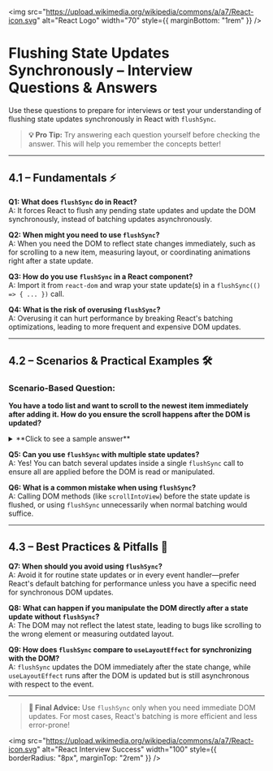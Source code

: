 
<img
  src="https://upload.wikimedia.org/wikipedia/commons/a/a7/React-icon.svg"
  alt="React Logo"
  width="70"
  style={{ marginBottom: "1rem" }}
/>

# Flushing State Updates Synchronously – Interview Questions & Answers

Use these questions to prepare for interviews or test your understanding of flushing state updates synchronously in React with `flushSync`.

> **💡 Pro Tip:** Try answering each question yourself before checking the answer. This will help you remember the concepts better!

---

## 4.1 – Fundamentals ⚡

<div style={{ background: 'rgba(0, 100, 200, 0.10)', padding: '15px', borderRadius: '5px', marginBottom: '20px', border: '1px solid rgba(0, 100, 200, 0.15)', color: 'inherit' }}>

**Q1: What does `flushSync` do in React?**  
A: It forces React to flush any pending state updates and update the DOM synchronously, instead of batching updates asynchronously.

**Q2: When might you need to use `flushSync`?**  
A: When you need the DOM to reflect state changes immediately, such as for scrolling to a new item, measuring layout, or coordinating animations right after a state update.

**Q3: How do you use `flushSync` in a React component?**  
A: Import it from `react-dom` and wrap your state update(s) in a `flushSync(() => { ... })` call.

**Q4: What is the risk of overusing `flushSync`?**  
A: Overusing it can hurt performance by breaking React's batching optimizations, leading to more frequent and expensive DOM updates.

</div>

---

## 4.2 – Scenarios & Practical Examples 🛠️

<div style={{ background: 'rgba(200, 200, 100, 0.10)', padding: '15px', borderRadius: '5px', marginBottom: '20px', border: '1px solid rgba(200, 200, 100, 0.15)', color: 'inherit' }}>

### Scenario-Based Question:

**You have a todo list and want to scroll to the newest item immediately after adding it. How do you ensure the scroll happens after the DOM is updated?**

<details>
<summary>**Click to see a sample answer**</summary>

**Sample Answer:**  
Wrap the state update in `flushSync` so the DOM is updated before calling `scrollIntoView()`:

```jsx
import { flushSync } from "react-dom";

function handleAdd() {
  flushSync(() => {
    setTodos([...todos, newTodo]);
  });
  listRef.current.lastChild.scrollIntoView({ behavior: "smooth" });
}
```

</details>

**Q5: Can you use `flushSync` with multiple state updates?**  
A: Yes! You can batch several updates inside a single `flushSync` call to ensure all are applied before the DOM is read or manipulated.

**Q6: What is a common mistake when using `flushSync`?**  
A: Calling DOM methods (like `scrollIntoView`) before the state update is flushed, or using `flushSync` unnecessarily when normal batching would suffice.

</div>

---

## 4.3 – Best Practices & Pitfalls 🚩

<div style={{ background: 'rgba(230, 150, 70, 0.10)', padding: '15px', borderRadius: '5px', marginBottom: '20px', border: '1px solid rgba(230, 150, 70, 0.15)', color: 'inherit' }}>

**Q7: When should you avoid using `flushSync`?**  
A: Avoid it for routine state updates or in every event handler—prefer React's default batching for performance unless you have a specific need for synchronous DOM updates.

**Q8: What can happen if you manipulate the DOM directly after a state update without `flushSync`?**  
A: The DOM may not reflect the latest state, leading to bugs like scrolling to the wrong element or measuring outdated layout.

**Q9: How does `flushSync` compare to `useLayoutEffect` for synchronizing with the DOM?**  
A: `flushSync` updates the DOM immediately after the state change, while `useLayoutEffect` runs after the DOM is updated but is still asynchronous with respect to the event.

</div>

---

> **🚀 Final Advice:** Use `flushSync` only when you need immediate DOM updates. For most cases, React's batching is more efficient and less error-prone!

<img
  src="https://upload.wikimedia.org/wikipedia/commons/a/a7/React-icon.svg"
  alt="React Interview Success"
  width="100"
  style={{ borderRadius: "8px", marginTop: "2rem" }}
/>
